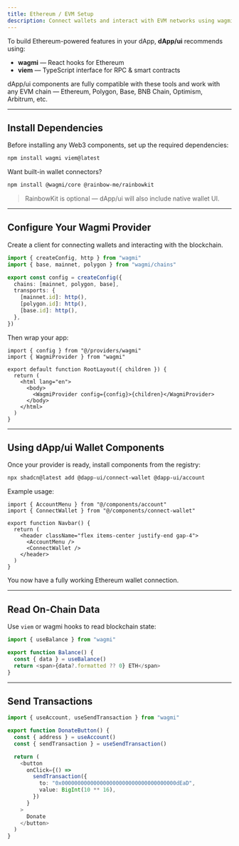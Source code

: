```yaml
---
title: Ethereum / EVM Setup
description: Connect wallets and interact with EVM networks using wagmi and viem.
---
```


To build Ethereum-powered features in your dApp, **dApp/ui** recommends using:

- **wagmi** — React hooks for Ethereum
- **viem** — TypeScript interface for RPC & smart contracts

dApp/ui components are fully compatible with these tools and work with any EVM chain —
Ethereum, Polygon, Base, BNB Chain, Optimism, Arbitrum, etc.

---

## Install Dependencies

Before installing any Web3 components, set up the required dependencies:

```bash
npm install wagmi viem@latest
```

Want built-in wallet connectors?

```bash
npm install @wagmi/core @rainbow-me/rainbowkit
```

> RainbowKit is optional — dApp/ui will also include native wallet UI.

---

## Configure Your Wagmi Provider

Create a client for connecting wallets and interacting with the blockchain.

```ts title="providers/wagmi.ts"
import { createConfig, http } from "wagmi"
import { base, mainnet, polygon } from "wagmi/chains"

export const config = createConfig({
  chains: [mainnet, polygon, base],
  transports: {
    [mainnet.id]: http(),
    [polygon.id]: http(),
    [base.id]: http(),
  },
})
```

Then wrap your app:

```tsx title="app/layout.tsx"
import { config } from "@/providers/wagmi"
import { WagmiProvider } from "wagmi"

export default function RootLayout({ children }) {
  return (
    <html lang="en">
      <body>
        <WagmiProvider config={config}>{children}</WagmiProvider>
      </body>
    </html>
  )
}
```

---

## Using dApp/ui Wallet Components

Once your provider is ready, install components from the registry:

```bash
npx shadcn@latest add @dapp-ui/connect-wallet @dapp-ui/account
```

Example usage:

```tsx
import { AccountMenu } from "@/components/account"
import { ConnectWallet } from "@/components/connect-wallet"

export function Navbar() {
  return (
    <header className="flex items-center justify-end gap-4">
      <AccountMenu />
      <ConnectWallet />
    </header>
  )
}
```

You now have a fully working Ethereum wallet connection.

---

## Read On-Chain Data

Use `viem` or wagmi hooks to read blockchain state:

```ts
import { useBalance } from "wagmi"

export function Balance() {
  const { data } = useBalance()
  return <span>{data?.formatted ?? 0} ETH</span>
}
```

---

## Send Transactions

```ts
import { useAccount, useSendTransaction } from "wagmi"

export function DonateButton() {
  const { address } = useAccount()
  const { sendTransaction } = useSendTransaction()

  return (
    <button
      onClick={() =>
        sendTransaction({
          to: "0x000000000000000000000000000000000000dEaD",
          value: BigInt(10 ** 16),
        })
      }
    >
      Donate
    </button>
  )
}
```
